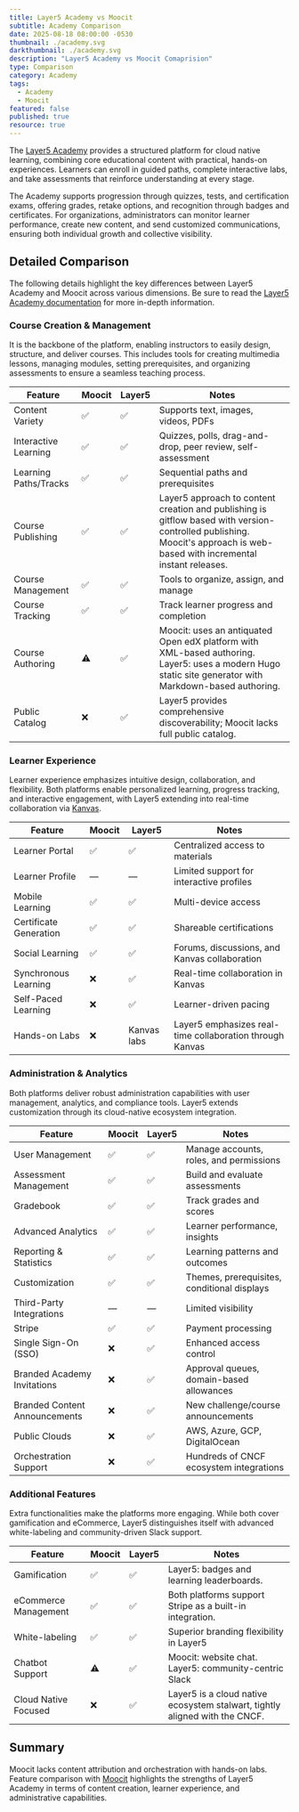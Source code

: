 ```yaml
---
title: Layer5 Academy vs Moocit
subtitle: Academy Comparison
date: 2025-08-18 08:00:00 -0530
thumbnail: ./academy.svg
darkthumbnail: ./academy.svg
description: "Layer5 Academy vs Moocit Comaprision"
type: Comparison
category: Academy
tags:
  - Academy
  - Moocit 
featured: false
published: true
resource: true
---
```




<ResourcesWrapper>
<div className="comparison">

The [Layer5 Academy](https://cloud.layer5.io/academy) provides a structured platform for cloud native learning, combining core educational content with practical, hands-on experiences. Learners can enroll in guided paths, complete interactive labs, and take assessments that reinforce understanding at every stage.

The Academy supports progression through quizzes, tests, and certification exams, offering grades, retake options, and recognition through badges and certificates. For organizations, administrators can monitor learner performance, create new content, and send customized communications, ensuring both individual growth and collective visibility.

## Detailed Comparison

The following details highlight the key differences between Layer5 Academy and Moocit across various dimensions. Be sure to read the [Layer5 Academy documentation](https://docs.layer5.io/cloud/academy) for more in-depth information.

### Course Creation & Management

It is the backbone of the platform, enabling instructors to easily design, structure, and deliver courses. This includes tools for creating multimedia lessons, managing modules, setting prerequisites, and organizing assessments to ensure a seamless teaching process.


| Feature | Moocit | Layer5 | Notes |
|---------|--------|--------|-------|
| Content Variety | ✅ | ✅ | Supports text, images, videos, PDFs |
| Interactive Learning | ✅ | ✅ | Quizzes, polls, drag-and-drop, peer review, self-assessment |
| Learning Paths/Tracks | ✅ | ✅ | Sequential paths and prerequisites |
| Course Publishing | ✅ | ✅ | Layer5 approach to content creation and publishing is gitflow based with version-controlled publishing. Moocit's approach is web-based with incremental instant releases. |
| Course Management | ✅ | ✅ | Tools to organize, assign, and manage |
| Course Tracking | ✅ | ✅ | Track learner progress and completion |
| Course Authoring | ⚠️ | ✅ | Moocit: uses an antiquated Open edX platform with XML-based authoring. Layer5: uses a modern Hugo static site generator with Markdown-based authoring. |
| Public Catalog | ❌ | ✅ | Layer5 provides comprehensive discoverability; Moocit lacks full public catalog. |

### Learner Experience

Learner experience emphasizes intuitive design, collaboration, and flexibility. Both platforms enable personalized learning, progress tracking, and interactive engagement, with Layer5 extending into real-time collaboration via [Kanvas](/cloud-native-management/kanvas).

| Feature | Moocit | Layer5 | Notes |
|---------|--------|--------|-------|
| Learner Portal | ✅ | ✅ | Centralized access to materials |
| Learner Profile | — | — | Limited support for interactive profiles |
| Mobile Learning | ✅ | ✅ | Multi-device access |
| Certificate Generation | ✅ | ✅ | Shareable certifications |
| Social Learning | ✅ | ✅ | Forums, discussions, and Kanvas collaboration |
| Synchronous Learning | ❌ | ✅ | Real-time collaboration in Kanvas |
| Self-Paced Learning | ❌ | ✅ | Learner-driven pacing |
| Hands-on Labs | ❌ | Kanvas labs   |  Layer5 emphasizes real-time collaboration through Kanvas|

### Administration & Analytics

Both platforms deliver robust administration capabilities with user management, analytics, and compliance tools. Layer5 extends customization through its cloud-native ecosystem integration.

| Feature | Moocit | Layer5 | Notes |
|---------|--------|--------|-------|
| User Management | ✅ | ✅ | Manage accounts, roles, and permissions |
| Assessment Management | ✅ | ✅ | Build and evaluate assessments |
| Gradebook | ✅ | ✅ | Track grades and scores |
| Advanced Analytics | ✅ | ✅ | Learner performance, insights |
| Reporting & Statistics | ✅ | ✅ | Learning patterns and outcomes |
| Customization | ✅ | ✅ | Themes, prerequisites, conditional displays |
| Third-Party Integrations | — | — | Limited visibility |
| Stripe | ✅ | ✅ | Payment processing |
| Single Sign-On (SSO) | ❌ | ✅ | Enhanced access control |
| Branded Academy Invitations | ❌ | ✅ | Approval queues, domain-based allowances |
| Branded Content Announcements | ❌ | ✅ | New challenge/course announcements |
| Public Clouds | ❌ | ✅ | AWS, Azure, GCP, DigitalOcean |
| Orchestration Support | ❌ | ✅ | Hundreds of CNCF ecosystem integrations |

### Additional Features

Extra functionalities make the platforms more engaging. While both cover gamification and eCommerce, Layer5 distinguishes itself with advanced white-labeling and community-driven Slack support.

| Feature | Moocit | Layer5 | Notes |
|---------|--------|--------|-------|
| Gamification | ✅ | ✅ | Layer5: badges and learning leaderboards. |
| eCommerce Management | ✅ | ✅ | Both platforms support Stripe as a built-in integration. |
| White-labeling | ✅ | ✅ | Superior branding flexibility in Layer5 |
| Chatbot Support | ⚠️ | ✅ | Moocit: website chat. Layer5: community-centric Slack |
| Cloud Native Focused | ❌ | ✅  | Layer5 is a cloud native ecosystem stalwart, tightly aligned with the CNCF. |



## Summary

Moocit lacks content attribution and orchestration with hands-on labs. Feature comparison with [Moocit](https://moocit.com/) highlights the strengths of Layer5 Academy in terms of content creation, learner experience, and administrative capabilities.

</div>
</ResourcesWrapper>
